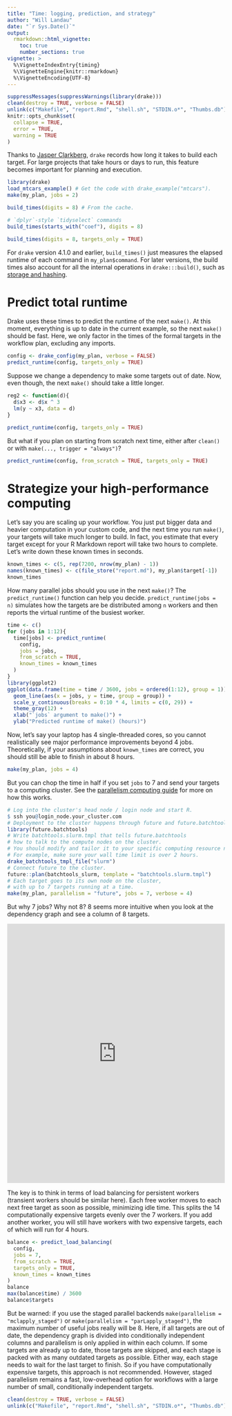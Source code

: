 ```yaml
---
title: "Time: logging, prediction, and strategy"
author: "Will Landau"
date: "`r Sys.Date()`"
output:
  rmarkdown::html_vignette:
    toc: true
    number_sections: true
vignette: >
  %\VignetteIndexEntry{timing}
  %\VignetteEngine{knitr::rmarkdown}
  %\VignetteEncoding{UTF-8}
---
```


```r
suppressMessages(suppressWarnings(library(drake)))
clean(destroy = TRUE, verbose = FALSE)
unlink(c("Makefile", "report.Rmd", "shell.sh", "STDIN.o*", "Thumbs.db"))
knitr::opts_chunk$set(
  collapse = TRUE,
  error = TRUE,
  warning = TRUE
)
```

Thanks to [Jasper Clarkberg](https://github.com/dapperjapper), `drake` records how long it takes to build each target. For large projects that take hours or days to run, this feature becomes important for planning and execution.

```r
library(drake)
load_mtcars_example() # Get the code with drake_example("mtcars").
make(my_plan, jobs = 2)

build_times(digits = 8) # From the cache.

# `dplyr`-style `tidyselect` commands
build_times(starts_with("coef"), digits = 8)

build_times(digits = 8, targets_only = TRUE)
```

For `drake` version 4.1.0 and earlier, `build_times()` just measures the elapsed runtime of each command in `my_plan$command`. For later versions, the build times also account for all the internal operations in `drake:::build()`, such as [storage and hashing](https://github.com/ropensci/drake/blob/master/vignettes/storage.Rmd).

# Predict total runtime

Drake uses these times to predict the runtime of the next `make()`. At this moment, everything is up to date in the current example, so the next `make()` should be fast. Here, we only factor in the times of the formal targets in the workflow plan, excluding any imports.

```r
config <- drake_config(my_plan, verbose = FALSE)
predict_runtime(config, targets_only = TRUE)
```

Suppose we change a dependency to make some targets out of date. Now, even though, the next `make()` should take a little longer.

```r
reg2 <- function(d){
  d$x3 <- d$x ^ 3
  lm(y ~ x3, data = d)
}

predict_runtime(config, targets_only = TRUE)
```

But what if you plan on starting from scratch next time, either after `clean()` or with `make(..., trigger = "always")`?

```r
predict_runtime(config, from_scratch = TRUE, targets_only = TRUE)
```

# Strategize your high-performance computing

Let's say you are scaling up your workflow. You just put bigger data and heavier computation in your custom code, and the next time you run `make()`, your targets will take much longer to build. In fact, you estimate that every target except for your R Markdown report will take two hours to complete. Let's write down these known times in seconds.

```r
known_times <- c(5, rep(7200, nrow(my_plan) - 1))
names(known_times) <- c(file_store("report.md"), my_plan$target[-1])
known_times
```

How many parallel jobs should you use in the next `make()`? The `predict_runtime()` function can help you decide. `predict_runtime(jobs = n)` simulates how the targets are be distributed among `n` workers and then reports the virtual runtime of the busiest worker.

```r
time <- c()
for (jobs in 1:12){
  time[jobs] <- predict_runtime(
    config,
    jobs = jobs,
    from_scratch = TRUE,
    known_times = known_times
  )
}
library(ggplot2)
ggplot(data.frame(time = time / 3600, jobs = ordered(1:12), group = 1)) +
  geom_line(aes(x = jobs, y = time, group = group)) +
  scale_y_continuous(breaks = 0:10 * 4, limits = c(0, 29)) +
  theme_gray(12) +
  xlab("`jobs` argument to make()") +
  ylab("Predicted runtime of make() (hours)")
```

Now, let's say your laptop has 4 single-threaded cores, so you cannot realistically see major performance improvements beyond 4 jobs. Theoretically, if your assumptions about `known_times` are correct, you should still be able to finish in about 8 hours.

```r
make(my_plan, jobs = 4)
```

But you can chop the time in half if you set `jobs` to 7 and send your targets to a computing cluster. See the [parallelism computing guide](https://ropensci.github.io/drake/articles/parallelism.html) for more on how this works.

```r
# Log into the cluster's head node / login node and start R.
$ ssh you@login_node.your_cluster.com
# Deployment to the cluster happens through future and future.batchtools.
library(future.batchtools)
# Write batchtools.slurm.tmpl that tells future.batchtools
# how to talk to the compute nodes on the cluster.
# You should modify and tailor it to your specific computing resource needs.
# For example, make sure your wall time limit is over 2 hours.
drake_batchtools_tmpl_file("slurm")
# Connect future to the cluster.
future::plan(batchtools_slurm, template = "batchtools.slurm.tmpl")
# Each target goes to its own node on the cluster,
# with up to 7 targets running at a time.
make(my_plan, parallelism = "future", jobs = 7, verbose = 4)
```

But why 7 jobs? Why not 8? 8 seems more intuitive when you look at the dependency graph and see a column of 8 targets.

<iframe
src = "https://ropensci.github.io/drake/images/outdated.html"
width = "100%" height = "600px" allowtransparency="true"
style="border: none; box-shadow: none">
</iframe>

The key is to think in terms of load balancing for persistent workers (transient workers should be similar here). Each free worker moves to each next free target as soon as possible, minimizing idle time. This splits the 14 computationally expensive targets evenly over the 7 workers. If you add another worker, you will still have workers with two expensive targets, each of which will run for 4 hours.

```r
balance <- predict_load_balancing(
  config,
  jobs = 7,
  from_scratch = TRUE,
  targets_only = TRUE,
  known_times = known_times
)
balance
max(balance$time) / 3600
balance$targets
```

But be warned: if you use the staged parallel backends `make(parallelism = "mclapply_staged")` or `make(parallelism = "parLapply_staged")`, the maximum number of useful jobs really will be 8. Here, if all targets are out of date, the dependency graph is divided into conditionally independent columns and parallelism is only applied in within each column. If some targets are already up to date, those targets are skipped, and each stage is packed with as many outdated targets as possible. Either way, each stage needs to wait for the last target to finish. So if you have computationally expensive targets, this approach is not recommended. However, staged parallelism remains a fast, low-overhead option for workflows with a large number of small, conditionally independent targets.

```r
clean(destroy = TRUE, verbose = FALSE)
unlink(c("Makefile", "report.Rmd", "shell.sh", "STDIN.o*", "Thumbs.db"))
```
